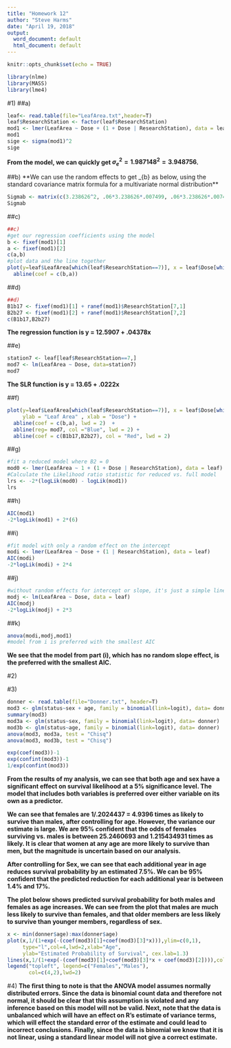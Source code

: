 ---
title: "Homework 12"
author: "Steve Harms"
date: "April 19, 2018"
output:
  word_document: default
  html_document: default
---

```{r setup, include=FALSE}
knitr::opts_chunk$set(echo = TRUE)
```
```{r, include = FALSE}
library(nlme)
library(MASS)
library(lme4)
```
#1)
##a)
```{r}
leaf<- read.table(file="LeafArea.txt",header=T)
leaf$ResearchStation <- factor(leaf$ResearchStation)
mod1 <- lmer(LeafArea ~ Dose + (1 + Dose | ResearchStation), data = leaf)
mod1
sige <- sigma(mod1)^2
sige
```
**From the model, we can quickly get $\sigma^{2}_{e} = 1.987148^{2} = 3.948756$.**

##b)
**We can use the random effects to get \Sigma_{b} as below, using the standard covariance matrix formula for a multivariate normal distribution**
```{r}
Sigmab <- matrix(c(3.238626^2, .06*3.238626*.007499, .06*3.238626*.007499, .007499^2), nrow = 2, ncol = 2)
Sigmab
```

##c)
```{r}
##c)
#get our regression coefficients using the model
b <- fixef(mod1)[1]
a <- fixef(mod1)[2]
c(a,b)
#plot data and the line together
plot(y=leaf$LeafArea[which(leaf$ResearchStation==7)], x = leaf$Dose[which(leaf$ResearchStation==7)]) +
  abline(coef = c(b,a))
```

##d)
```{r}
##d)
B1b17 <- fixef(mod1)[1] + ranef(mod1)$ResearchStation[7,1]
B2b27 <- fixef(mod1)[2] + ranef(mod1)$ResearchStation[7,2]
c(B1b17,B2b27)
```

**The regression function is y = 12.5907 + .04378x**

##e)
```{r}
station7 <- leaf[leaf$ResearchStation==7,]
mod7 <- lm(LeafArea ~ Dose, data=station7)
mod7
```
**The SLR function is y = 13.65 + .0222x**

##f)
```{r}
plot(y=leaf$LeafArea[which(leaf$ResearchStation==7)], x = leaf$Dose[which(leaf$ResearchStation==7)], pch = 20,
     ylab = "Leaf Area" , xlab = "Dose") +
  abline(coef = c(b,a), lwd = 2)  +
  abline(reg= mod7, col ="Blue", lwd = 2) +
  abline(coef = c(B1b17,B2b27), col = "Red", lwd = 2)
```

##g)
```{r}
#fit a reduced model where B2 = 0
mod0 <- lmer(LeafArea ~ 1 + (1 + Dose | ResearchStation), data = leaf)
#Calculate the Likelihood ratio statistic for reduced vs. full model
lrs <- -2*(logLik(mod0) - logLik(mod1))
lrs
```

##h)
```{r}
AIC(mod1)
-2*logLik(mod1) + 2*(6)
```

##i)
```{r}
#fit model with only a random effect on the intercept
modi <- lmer(LeafArea ~ Dose + (1 | ResearchStation), data = leaf)
AIC(modi)
-2*logLik(modi) + 2*4
```

##j)
```{r}
#without random effects for intercept or slope, it's just a simple linear regression
modj <- lm(LeafArea ~ Dose, data = leaf)
AIC(modj)
-2*logLik(modj) + 2*3
```

##k)
```{r}
anova(modi,modj,mod1)
#model from i is preferred with the smallest AIC
```
**We see that the model from part (i), which has no random slope effect, is the preferred with the smallest AIC.**

#2)






















#3)
```{r}
donner <- read.table(file="Donner.txt", header=T)
mod3 <- glm(status~sex + age, family = binomial(link=logit), data= donner)
summary(mod3)
mod3a <- glm(status~sex, family = binomial(link=logit), data= donner)
mod3b <- glm(status~age, family = binomial(link=logit), data= donner)
anova(mod3, mod3a, test = "Chisq")
anova(mod3, mod3b, test = "Chisq")

exp(coef(mod3))-1
exp(confint(mod3))-1
1/exp(confint(mod3))
```
**From the results of my analysis, we can see that both age and sex have a significant effect on survival likelihood at a 5% significance level. The model that includes both variables is preferred over either variable on its own as a predictor.**

**We can see that females are 1/.2024437 = 4.9396 times as likely to survive than males, after controlling for age. However, the variance our estimate is large. We are 95% confident that the odds of females surviving vs. males is between 25.2460693 and 1.215434931 times as likely. It is clear that women at any age are more likely to survive than men, but the magnitude is uncertain based on our analysis. **

**After controlling for Sex, we can see that each additional year in age reduces survival probability by an estimated 7.5%. We can be 95% confident that the predicted reduction for each additional year is between 1.4% and 17%.**

**The plot below shows predicted survival probability for both males and females as age increases. We can see from the plot that males are much less likely to survive than females, and that older members are less likely to survive than younger members, regardless of sex.**

```{r}
x <- min(donner$age):max(donner$age)
plot(x,1/(1+exp(-(coef(mod3)[1]+coef(mod3)[3]*x))),ylim=c(0,1),
     type="l",col=4,lwd=2,xlab="Age",
     ylab="Estimated Probability of Survival", cex.lab=1.3)
lines(x,1/(1+exp(-(coef(mod3)[1]+coef(mod3)[3]*x + coef(mod3)[2]))),col=2,lwd=2)
legend("topleft", legend=c("Females","Males"),
       col=c(4,2),lwd=2)
```

#4)
**The first thing to note is that the ANOVA model assumes normally distributed errors. Since the data is binomial count data and therefore not normal, it should be clear that this assumption is violated and any inference based on this model will not be valid. Next, note that the data is unbalanced which will have an effect on R's estimate of variance terms, which will effect the standard error of the estimate and could lead to incorrect conclusions. Finally, since the data is binomial we know that it is not linear, using a standard linear model will not give a correct estimate. **
